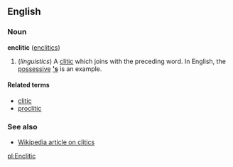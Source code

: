 ==English==
===Noun===
'''enclitic''' ([[enclitics]])

# (''linguistics'') A [[clitic]] which joins with the preceding word. In English, the [[possessive]] '''[['s]]''' is an example.

====Related terms====
*[[clitic]]
*[[proclitic]]

===See also===
*[[w:Clitic|Wikipedia article on clitics]]

[[pl:Enclitic]]